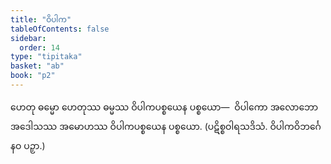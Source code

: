 ```yaml
---
title: "ဝိပါက"
tableOfContents: false
sidebar:
  order: 14
type: "tipitaka"
basket: "ab"
book: "p2"
---
```



<DynamicBreadcrumb />

<Division number="34" book="p2" e="ch" v="38" p="14">

<Paragraph number="91" book="p2">
ဟေတု ဓမ္မော ဟေတုဿ ဓမ္မဿ ဝိပါကပစ္စယေန ပစ္စယော—  ဝိပါကော အလောဘော အဒေါသဿ အမောဟဿ ဝိပါကပစ္စယေန ပစ္စယော. (ပဋိစ္စဝါရသဒိသံ. ဝိပါကဝိဘင်္ဂေ နဝ ပဉှာ.)
</Paragraph>
</Division>